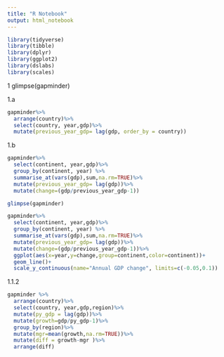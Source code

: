 ```yaml
---
title: "R Notebook"
output: html_notebook
---
```


```r
library(tidyverse)
library(tibble)
library(dplyr)
library(ggplot2)
library(dslabs)
library(scales)
```


1
glimpse(gapminder)

1.a

```r
gapminder%>%
  arrange(country)%>%
  select(country, year,gdp)%>%
  mutate(previous_year_gdp= lag(gdp, order_by = country))
```



1.b



```r
gapminder%>%
  select(continent, year,gdp)%>%
  group_by(continent, year) %>%
  summarise_at(vars(gdp),sum,na.rm=TRUE)%>%
  mutate(previous_year_gdp= lag(gdp))%>%
  mutate(change=(gdp/previous_year_gdp-1))
```




```r

glimpse(gapminder)

gapminder%>%
  select(continent, year,gdp)%>%
  group_by(continent, year) %>%
  summarise_at(vars(gdp),sum,na.rm=TRUE)%>%
  mutate(previous_year_gdp= lag(gdp))%>%
  mutate(change=(gdp/previous_year_gdp-1))%>%
  ggplot(aes(x=year,y=change,group=continent,color=continent))+
  geom_line()+
  scale_y_continuous(name="Annual GDP change", limits=c(-0.05,0.1))
```
1.1.2

```r
gapminder %>%
  arrange(country)%>%
  select(country, year,gdp,region)%>%
  mutate(py_gdp = lag(gdp))%>%
  mutate(growth=gdp/py_gdp-1)%>%
  group_by(region)%>%
  mutate(mgr=mean(growth,na.rm=TRUE))%>%
  mutate(diff = growth-mgr )%>%
  arrange(diff)

  
```

